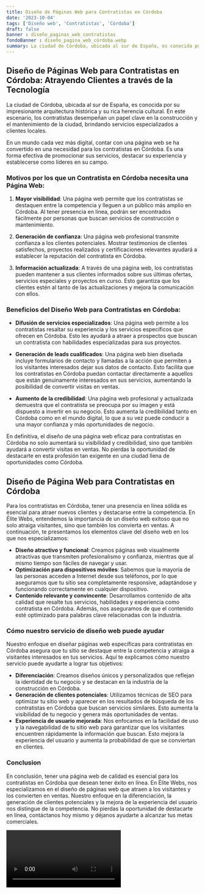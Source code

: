 ```yaml
---
title: Diseño de Páginas Web para Contratistas en Córdoba
date: '2023-10-04'
tags: ['Diseño web', 'Contratistas', 'Córdoba']
draft: false
banner : diseño_paginas_web_contratistas
fondoBanner : diseño_pagina_web_córdoba.webp
summary: La ciudad de Córdoba, ubicada al sur de España, es conocida por su impresionante arquitectura histórica y su rica herencia cultural. En este escenario, los contratistas desempeñan un papel clave en la construcción y el mantenimiento de la ciudad, brindando servicios especializados a clientes locales.
---
```


## Diseño de Páginas Web para Contratistas en Córdoba: Atrayendo Clientes a través de la Tecnología

La ciudad de Córdoba, ubicada al sur de España, es conocida por su impresionante arquitectura histórica y su rica herencia cultural. En este escenario, los contratistas desempeñan un papel clave en la construcción y el mantenimiento de la ciudad, brindando servicios especializados a clientes locales.

En un mundo cada vez más digital, contar con una página web se ha convertido en una necesidad para los contratistas en Córdoba. Es una forma efectiva de promocionar sus servicios, destacar su experiencia y establecerse como líderes en su campo.

### Motivos por los que un Contratista en Córdoba necesita una Página Web:

1. **Mayor visibilidad**: Una página web permite que los contratistas se destaquen entre la competencia y lleguen a un público más amplio en Córdoba. Al tener presencia en línea, podrán ser encontrados fácilmente por personas que buscan servicios de construcción o mantenimiento.

2. **Generación de confianza**: Una página web profesional transmite confianza a los clientes potenciales. Mostrar testimonios de clientes satisfechos, proyectos realizados y certificaciones relevantes ayudará a establecer la reputación del contratista en Córdoba.

3. **Información actualizada**: A través de una página web, los contratistas pueden mantener a sus clientes informados sobre sus últimas ofertas, servicios especiales y proyectos en curso. Esto garantiza que los clientes estén al tanto de las actualizaciones y mejora la comunicación con ellos.

### Beneficios del Diseño Web para Contratistas en Córdoba:

- **Difusión de servicios especializados**: Una página web permite a los contratistas resaltar su experiencia y los servicios específicos que ofrecen en Córdoba. Esto les ayudará a atraer a prospectos que buscan un contratista con habilidades especializadas para sus proyectos.

- **Generación de leads cualificados**: Una página web bien diseñada incluye formularios de contacto y llamadas a la acción que permiten a los visitantes interesados dejar sus datos de contacto. Esto facilita que los contratistas en Córdoba puedan contactar directamente a aquellos que están genuinamente interesados en sus servicios, aumentando la posibilidad de convertir visitas en ventas.

- **Aumento de la credibilidad**: Una página web profesional y actualizada demuestra que el contratista se preocupa por su imagen y está dispuesto a invertir en su negocio. Esto aumenta la credibilidad tanto en Córdoba como en el mundo digital, lo que a su vez puede conducir a una mayor confianza y más oportunidades de negocio.

En definitiva, el diseño de una página web eficaz para contratistas en Córdoba no solo aumentará su visibilidad y credibilidad, sino que también ayudará a convertir visitas en ventas. No pierdas la oportunidad de destacarte en esta profesión tan exigente en una ciudad llena de oportunidades como Córdoba.

<GifSeo />

<Cta />

## Diseño de Página Web para Contratistas en Córdoba

Para los contratistas en Córdoba, tener una presencia en línea sólida es esencial para atraer nuevos clientes y destacarse entre la competencia. En Élite Webs, entendemos la importancia de un diseño web exitoso que no solo atraiga visitantes, sino que también los convierta en ventas. A continuación, te presentamos los elementos clave del diseño web en los que nos especializamos:

- **Diseño atractivo y funcional**: Creamos páginas web visualmente atractivas que transmiten profesionalismo y confianza, mientras que al mismo tiempo son fáciles de navegar y usar.
- **Optimización para dispositivos móviles**: Sabemos que la mayoría de las personas acceden a Internet desde sus teléfonos, por lo que aseguramos que tu sitio sea completamente responsive, adaptándose y funcionando correctamente en cualquier dispositivo.
- **Contenido relevante y convincente**: Desarrollamos contenido de alta calidad que resalte tus servicios, habilidades y experiencia como contratista en Córdoba. Además, nos aseguramos de que el contenido esté optimizado para palabras clave relacionadas con la industria.

### Cómo nuestro servicio de diseño web puede ayudar

Nuestro enfoque en diseñar páginas web específicas para contratistas en Córdoba asegura que tu sitio se destaque entre la competencia y atraiga a visitantes interesados en tus servicios. Aquí te explicamos cómo nuestro servicio puede ayudarte a lograr tus objetivos:

- **Diferenciación**: Creamos diseños únicos y personalizados que reflejan la identidad de tu negocio y se destacan en la industria de la construcción en Córdoba.
- **Generación de clientes potenciales**: Utilizamos técnicas de SEO para optimizar tu sitio web y aparecer en los resultados de búsqueda de los contratistas en Córdoba que buscan servicios similares. Esto aumenta la visibilidad de tu negocio y genera más oportunidades de ventas.
- **Experiencia de usuario mejorada**: Nos enfocamos en la facilidad de uso y la navegabilidad de tu sitio web para garantizar que los visitantes encuentren rápidamente la información que buscan. Esto mejora la experiencia del usuario y aumenta la probabilidad de que se conviertan en clientes.

### Conclusion

En conclusión, tener una página web de calidad es esencial para los contratistas en Córdoba que desean tener éxito en línea. En Élite Webs, nos especializamos en el diseño de páginas web que atraen a los visitantes y los convierten en ventas. Nuestro enfoque en la diferenciación, la generación de clientes potenciales y la mejora de la experiencia del usuario nos distingue de la competencia. No pierdas la oportunidad de destacarte en línea, contáctanos hoy mismo y déjanos ayudarte a alcanzar tus metas comerciales.

<Video />

<CtaBot job='Contratistas' city='Córdoba'/>

<Gmaps query='Córdoba+españa+maps' />